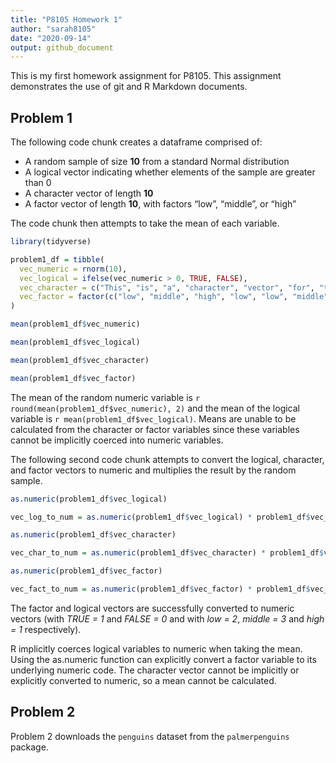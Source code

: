 ```yaml
---
title: "P8105 Homework 1"
author: "sarah8105"
date: "2020-09-14"
output: github_document
---
```



This is my first homework assignment for P8105. This assignment demonstrates the use of git and R Markdown documents.


## Problem 1

The following code chunk creates a dataframe comprised of:

* A random sample of size **10** from a standard Normal distribution
* A logical vector indicating whether elements of the sample are greater than 0
* A character vector of length **10**
* A factor vector of length **10**, with factors "low", "middle", or "high"

The code chunk then attempts to take the mean of each variable.

```r
library(tidyverse)

problem1_df = tibble(
  vec_numeric = rnorm(10),
  vec_logical = ifelse(vec_numeric > 0, TRUE, FALSE),
  vec_character = c("This", "is", "a", "character", "vector", "for", "the", "first", "homework", "problem"),
  vec_factor = factor(c("low", "middle", "high", "low", "low", "middle", "high", "low", "middle", "middle"))
)

mean(problem1_df$vec_numeric)

mean(problem1_df$vec_logical)

mean(problem1_df$vec_character)

mean(problem1_df$vec_factor)
```

The mean of the random numeric variable is `r round(mean(problem1_df$vec_numeric), 2)` and the mean of the logical variable is `r mean(problem1_df$vec_logical)`. Means are unable to be calculated from the character or factor variables since these variables cannot be implicitly coerced into numeric variables.

The following second code chunk attempts to convert the logical, character, and factor vectors to numeric and multiplies the result by the random sample.

```r
as.numeric(problem1_df$vec_logical)

vec_log_to_num = as.numeric(problem1_df$vec_logical) * problem1_df$vec_numeric

as.numeric(problem1_df$vec_character)

vec_char_to_num = as.numeric(problem1_df$vec_character) * problem1_df$vec_numeric

as.numeric(problem1_df$vec_factor)

vec_fact_to_num = as.numeric(problem1_df$vec_factor) * problem1_df$vec_numeric

```

The factor and logical vectors are successfully converted to numeric vectors (with _TRUE = 1_ and _FALSE = 0_ and with _low = 2_, _middle = 3_ and _high = 1_ respectively). 

R implicitly coerces logical variables to numeric when taking the mean. Using the as.numeric function can explicitly convert a factor variable to its underlying numeric code. The character vector cannot be implicitly or explicitly converted to numeric, so a mean cannot be calculated.

## Problem 2

Problem 2 downloads the `penguins` dataset from the `palmerpenguins` package.